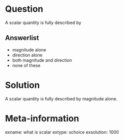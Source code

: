 Question
========
A scalar quantity is fully described by

Answerlist
----------
* magnitude alone
* direction alone
* both magnitude and direction
* none of these

Solution
========
A scalar quantity is fully described by magnitude alone.

Meta-information
================
exname: what is scalar
extype: schoice
exsolution: 1000
